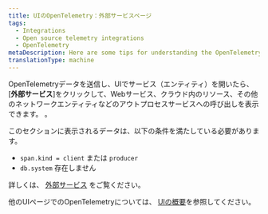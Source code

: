 ```yaml
---
title: UIのOpenTelemetry：外部サービスページ
tags:
  - Integrations
  - Open source telemetry integrations
  - OpenTelemetry
metaDescription: Here are some tips for understanding the OpenTelemetry external services page in the New Relic UI.
translationType: machine
---
```


OpenTelemetryデータを送信し、UIでサービス（エンティティ）を開いたら、\[**外部サービス**]をクリックして、Webサービス、クラウド内のリソース、その他のネットワークエンティティなどのアウトプロセスサービスへの呼び出しを表示できます。 。

このセクションに表示されるデータは、以下の条件を満たしている必要があります。

* `span.kind = client` または `producer`
* `db.system` 存在しません

詳しくは、 [外部サービス](/docs/apm/apm-ui-pages/monitoring/external-services/external-services-intro) をご覧ください。

他のUIページでのOpenTelemetryについては、 [UIの概要](/docs/more-integrations/open-source-telemetry-integrations/opentelemetry/view-your-data/opentelemetry-view-your-data)を参照してください。